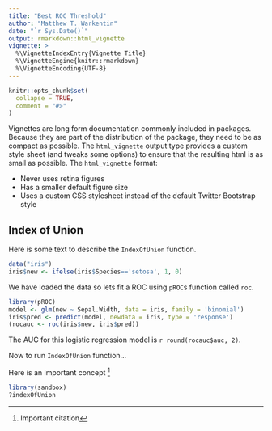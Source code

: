 ```yaml
---
title: "Best ROC Threshold"
author: "Matthew T. Warkentin"
date: "`r Sys.Date()`"
output: rmarkdown::html_vignette
vignette: >
  %\VignetteIndexEntry{Vignette Title}
  %\VignetteEngine{knitr::rmarkdown}
  %\VignetteEncoding{UTF-8}
---
```


```r
knitr::opts_chunk$set(
  collapse = TRUE,
  comment = "#>"
)
```

Vignettes are long form documentation commonly included in packages. Because they are part of the distribution of the package, they need to be as compact as possible. The `html_vignette` output type provides a custom style sheet (and tweaks some options) to ensure that the resulting html is as small as possible. The `html_vignette` format:

- Never uses retina figures
- Has a smaller default figure size
- Uses a custom CSS stylesheet instead of the default Twitter Bootstrap style

## Index of Union

Here is some text to describe the `IndexOfUnion` function.

```r
data("iris")
iris$new <- ifelse(iris$Species=='setosa', 1, 0)
```

We have loaded the data so lets fit a ROC using `pROC`s function called `roc`.

```r
library(pROC)
model <- glm(new ~ Sepal.Width, data = iris, family = 'binomial')
iris$pred <- predict(model, newdata = iris, type = 'response')
(rocauc <- roc(iris$new, iris$pred))
```

The AUC for this logistic regression model is `r round(rocauc$auc, 2)`.

Now to run `IndexOfUnion` function...

Here is an important concept [^1]

```r
library(sandbox)
?indexOfUnion
```

[^1]: Important citation
